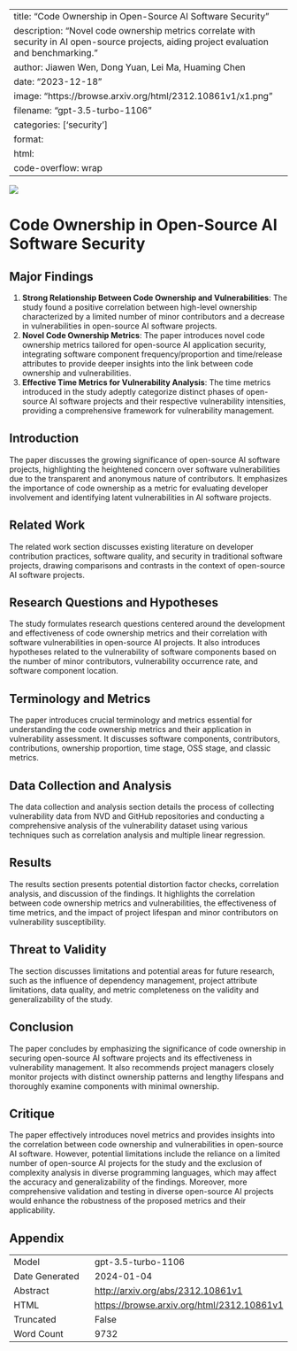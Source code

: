 
---
title: "Code Ownership in Open-Source AI Software Security"
description: "Novel code ownership metrics correlate with security in AI open-source projects, aiding project evaluation and benchmarking."
author: Jiawen Wen, Dong Yuan, Lei Ma, Huaming Chen
date: "2023-12-18"
image: "https://browse.arxiv.org/html/2312.10861v1/x1.png"
filename: "gpt-3.5-turbo-1106"
categories: ['security']
format:
  html:
    code-overflow: wrap
---

![](https://browse.arxiv.org/html/2312.10861v1/x1.png)

# Code Ownership in Open-Source AI Software Security

## Major Findings
1. **Strong Relationship Between Code Ownership and Vulnerabilities**: The study found a positive correlation between high-level ownership characterized by a limited number of minor contributors and a decrease in vulnerabilities in open-source AI software projects.
2. **Novel Code Ownership Metrics**: The paper introduces novel code ownership metrics tailored for open-source AI application security, integrating software component frequency/proportion and time/release attributes to provide deeper insights into the link between code ownership and vulnerabilities.
3. **Effective Time Metrics for Vulnerability Analysis**: The time metrics introduced in the study adeptly categorize distinct phases of open-source AI software projects and their respective vulnerability intensities, providing a comprehensive framework for vulnerability management.

## Introduction
The paper discusses the growing significance of open-source AI software projects, highlighting the heightened concern over software vulnerabilities due to the transparent and anonymous nature of contributors. It emphasizes the importance of code ownership as a metric for evaluating developer involvement and identifying latent vulnerabilities in AI software projects.

## Related Work
The related work section discusses existing literature on developer contribution practices, software quality, and security in traditional software projects, drawing comparisons and contrasts in the context of open-source AI software projects.

## Research Questions and Hypotheses
The study formulates research questions centered around the development and effectiveness of code ownership metrics and their correlation with software vulnerabilities in open-source AI projects. It also introduces hypotheses related to the vulnerability of software components based on the number of minor contributors, vulnerability occurrence rate, and software component location.

## Terminology and Metrics
The paper introduces crucial terminology and metrics essential for understanding the code ownership metrics and their application in vulnerability assessment. It discusses software components, contributors, contributions, ownership proportion, time stage, OSS stage, and classic metrics.

## Data Collection and Analysis
The data collection and analysis section details the process of collecting vulnerability data from NVD and GitHub repositories and conducting a comprehensive analysis of the vulnerability dataset using various techniques such as correlation analysis and multiple linear regression.

## Results
The results section presents potential distortion factor checks, correlation analysis, and discussion of the findings. It highlights the correlation between code ownership metrics and vulnerabilities, the effectiveness of time metrics, and the impact of project lifespan and minor contributors on vulnerability susceptibility.

## Threat to Validity
The section discusses limitations and potential areas for future research, such as the influence of dependency management, project attribute limitations, data quality, and metric completeness on the validity and generalizability of the study.

## Conclusion
The paper concludes by emphasizing the significance of code ownership in securing open-source AI software projects and its effectiveness in vulnerability management. It also recommends project managers closely monitor projects with distinct ownership patterns and lengthy lifespans and thoroughly examine components with minimal ownership.

## Critique
The paper effectively introduces novel metrics and provides insights into the correlation between code ownership and vulnerabilities in open-source AI software. However, potential limitations include the reliance on a limited number of open-source AI projects for the study and the exclusion of complexity analysis in diverse programming languages, which may affect the accuracy and generalizability of the findings. Moreover, more comprehensive validation and testing in diverse open-source AI projects would enhance the robustness of the proposed metrics and their applicability.

## Appendix

|          |          |
|----------|----------|
| Model     | gpt-3.5-turbo-1106       |
| Date Generated     | 2024-01-04       |
| Abstract | [http://arxiv.org/abs/2312.10861v1](http://arxiv.org/abs/2312.10861v1)        |
| HTML     | [https://browse.arxiv.org/html/2312.10861v1](https://browse.arxiv.org/html/2312.10861v1)       |
| Truncated       | False       |
| Word Count       | 9732       |